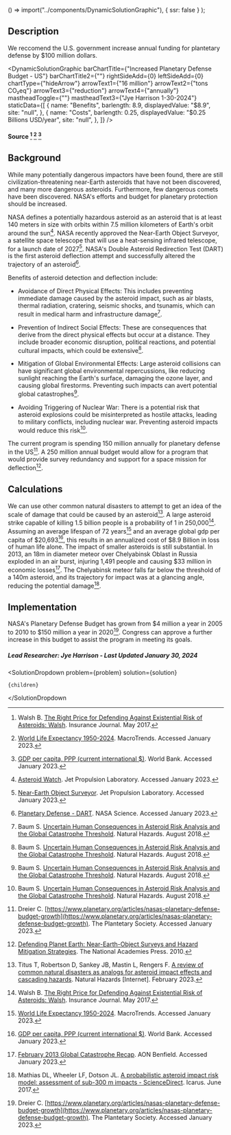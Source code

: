 

  () => import("../components/DynamicSolutionGraphic"),
  { ssr: false }
);

## Description

We reccomend the U.S. government increase annual funding for plantetary defense by $100 million dollars.

<DynamicSolutionGraphic
  barChartTitle={"Increased Planetary Defense Budget - US"}
  barChartTitle2={""}
  rightSideAdd={0}
  leftSideAdd={0}
  chartType={"hideArrow"}
  arrowText1={"16 million"}
  arrowText2={"tons CO₂eq"}
  arrowText3={"reduction"}
  arrowText4={"annually"}
  mastheadToggle={""}
  mastheadText3={"Jye Harrison 1-30-2024"}
  staticData={[
    {
      name: "Benefits",
      barlength: 8.9,
      displayedValue: "$8.9",
      site: "null",
    },
    {
      name: "Costs",
      barlength: 0.25,
      displayedValue: "$0.25 Billions USD/year",
      site: "null",
    },
  ]}
/>

#### Source [^"15"] [^"16"] [^"17"]

## Background

While many potentially dangerous impactors have been found, there are still civilization-threatening near-Earth asteroids that have not been discovered, and many more dangerous asteroids. Furthermore, few dangerous comets have been discovered. NASA's efforts and budget for planetary protection should be increased.

NASA defines a potentially hazardous asteroid as an asteroid that is at least 140 meters in size with orbits within 7.5 million kilometers of Earth's orbit around the sun[^"9"]. NASA recently approved the Near-Earth Object Surveyor, a satellite space telescope that will use a heat-sensing infrared telescope, for a launch date of 2027[^"12"]. NASA's Double Asteroid Redirection Test (DART) is the first asteroid deflection attempt and successfully altered the trajectory of an asteroid[^"11"].

Benefits of asteroid detection and deflection include:

- Avoidance of Direct Physical Effects: This includes preventing immediate damage caused by the asteroid impact, such as air blasts, thermal radiation, cratering, seismic shocks, and tsunamis, which can result in medical harm and infrastructure damage[^"4"].

- Prevention of Indirect Social Effects: These are consequences that derive from the direct physical effects but occur at a distance. They include broader economic disruption, political reactions, and potential cultural impacts, which could be extensive[^"4"].

- Mitigation of Global Environmental Effects: Large asteroid collisions can have significant global environmental repercussions, like reducing sunlight reaching the Earth's surface, damaging the ozone layer, and causing global firestorms. Preventing such impacts can avert potential global catastrophes[^"4"].

- Avoiding Triggering of Nuclear War: There is a potential risk that asteroid explosions could be misinterpreted as hostile attacks, leading to military conflicts, including nuclear war. Preventing asteroid impacts would reduce this risk[^"4"].

The current program is spending 150 million annually for planetary defense in the US[^"7"]. A 250 million annual budget would allow for a program that would provide survey redundancy and support for a space mission for deflection[^"10"].

## Calculations

We can use other common natural disasters to attempt to get an idea of the scale of damage that could be caused by an asteroid[^"14"]. A large asteroid strike capable of killing 1.5 billion people is a probability of 1 in 250,000[^"15"]. Assuming an average lifespan of 72 years[^"16"] and an average global gdp per capita of $20,693[^"17"], this results in an annualized cost of $8.9 Billion in loss of human life alone. The impact of smaller asteroids is still substantial. In 2013, an 18m in diameter meteor over Chelyabinsk Oblast in Russia exploded in an air burst, injuring 1,491 people and causing $33 million in economic losses[^"13"]. The Chelyabinsk meteor falls far below the threshold of a 140m asteroid, and its trajectory for impact was at a glancing angle, reducing the potential damage[^"18"].

## Implementation

NASA's Planetary Defense Budget has grown from $4 million a year in 2005 to 2010 to $150 million a year in 2020[^"7"]. Congress can approve a further increase in this budget to assist the program in meeting its goals.

##### Lead Researcher: Jye Harrison - Last Updated January 30, 2024

[^"1"]: [Does cost-benefit analysis apply to catastrophic events?](https://www.aeaweb.org/research/does-cost-benefit-apply-catastrophic-events).
[^"2"]: [Asteroid de-spin and deflection strategy using a solar-sail spacecraft with reflectivity control devices - ScienceDirect](https://www.sciencedirect.com/science/article/abs/pii/S0094576517314339).
[^"3"]: [Asteroid Risk Assessment: A Probabilistic Approach - Reinhardt - 2016 - Risk Analysis - Wiley Online Library](https://onlinelibrary.wiley.com/doi/abs/10.1111/risa.12453).
[^"4"]: Baum S. [Uncertain Human Consequences in Asteroid Risk Analysis and the Global Catastrophe Threshold](https://papers.ssrn.com/sol3/papers.cfm?abstract_id=3218342). Natural Hazards. August 2018.
[^"5"]: [NASA’S First Asteroid Deflection Mission Enters Next Design Phase](https://www.nasa.gov/directorates/smd/nasas-first-asteroid-deflection-mission-enters-next-design-phase/).
[^"6"]: [New Report Assesses Status of Detecting Near-Earth Asteroids](https://www.nasa.gov/solar-system/new-report-assesses-status-of-detecting-near-earth-asteroids/).
[^"7"]: Dreier C. [https://www.planetary.org/articles/nasas-planetary-defense-budget-growth](https://www.planetary.org/articles/nasas-planetary-defense-budget-growth). The Plantetary Society. Accessed January 2023.
[^"8"]: Chapman CR, Morrison D. [Impacts on the Earth by asteroids and comets: assessing the hazard](https://www.nature.com/articles/367033a0). Nature. January 1994.
[^"9"]: [Asteroid Watch](https://www.jpl.nasa.gov/asteroid-watch). Jet Propulsion Laboratory. Accessed January 2023.
[^"10"]: [Defending Planet Earth: Near-Earth-Object Surveys and Hazard Mitigation Strategies](https://nap.nationalacademies.org/catalog/12842/defending-planet-earth-near-earth-object-surveys-and-hazard-mitigation). The National Academies Press. 2010.
[^"11"]: [Planetary Defense - DART](https://science.nasa.gov/planetary-defense-dart/). NASA Science. Accessed January 2023.
[^"12"]: [Near-Earth Object Surveyor](https://www.jpl.nasa.gov/missions/near-earth-object-surveyor). Jet Propulsion Laboratory. Accessed January 2023.
[^"13"]: [February 2013 Global Catastrophe Recap](https://web.archive.org/web/20220423153414/http://thoughtleadership.aon.com/Documents/20130306_if_february_global_recap.pdf). AON Benfield. Accessed January 2023.
[^"14"]: Titus T, Robertson D, Sankey JB, Mastin L, Rengers F. [A review of common natural disasters as analogs for asteroid impact effects and cascading hazards](https://link.springer.com/article/10.1007/s11069-022-05722-z). Natural Hazards [Internet]. February 2023.
[^"15"]: Walsh B. [The Right Price for Defending Against Existential Risk of Asteroids: Walsh](https://www.insurancejournal.com/news/national/2017/05/16/451032.htm). Insurance Journal. May 2017.
[^"16"]: [World Life Expectancy 1950-2024](https://www.macrotrends.net/countries/WLD/world/life-expectancy). MacroTrends. Accessed January 2023.
[^"17"]: [GDP per capita, PPP (current international $)](https://data.worldbank.org/indicator/NY.GDP.PCAP.PP.CD). World Bank. Accessed January 2023.
[^"18"]: Mathias DL, Wheeler LF, Dotson JL. [A probabilistic asteroid impact risk model: assessment of sub-300 m impacts - ScienceDirect](https://doi.org/10.1016/j.icarus.2017.02.009). Icarus. June 2017.

  <SolutionDropdown 
    problem={problem} 
    solution={solution}
  >
    {children}
  </SolutionDropdown

>

